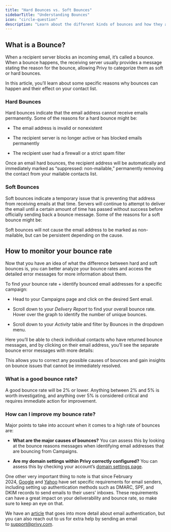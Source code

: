 ```yaml
---
title: "Hard Bounces vs. Soft Bounces"
sidebarTitle: "Understanding Bounces"
icon: "circle-question"
description: "Learn about the different kinds of bounces and how they affect your list."
---
```


## What is a Bounce?

When a recipient server blocks an incoming email, it’s called a bounce. When a bounce happens, the receiving server usually provides a message stating the reason for the bounce, allowing Privy to categorize them as soft or hard bounces.

In this article, you’ll learn about some specific reasons why bounces can happen and their effect on your contact list.

### Hard Bounces

Hard bounces indicate that the email address cannot receive emails permanently. Some of the reasons for a hard bounce might be:

* The email address is invalid or nonexistent

* The recipient server is no longer active or has blocked emails permanently

* The recipient user had a firewall or a strict spam filter

Once an email hard bounces, the recipient address will be automatically and immediately marked as “suppressed: non-mailable,” permanently removing the contact from your mailable contacts list.

### Soft Bounces

Soft bounces indicate a temporary issue that is preventing that address from receiving emails at that time. Servers will continue to attempt to deliver the email until a certain amount of time has passed without success before officially sending back a bounce message. Some of the reasons for a soft bounce might be: 



Soft bounces will not cause the email address to be marked as non-mailable, but can be persistent depending on the cause.

## How to monitor your bounce rate

Now that you have an idea of what the difference between hard and soft bounces is, you can better analyze your bounce rates and access the detailed error messages for more information about them.

To find your bounce rate + identify bounced email addresses for a specific campaign:

* Head to your Campaigns page and click on the desired Sent email.

* Scroll down to your *Delivery Report* to find your overall bounce rate. Hover over the graph to identify the number of unique bounces.



* Scroll down to your *Activity* table and filter by Bounces in the dropdown menu.

Here you’ll be able to check individual contacts who have returned bounce messages, and by clicking on their email address, you’ll see the separate bounce error messages with more details:



This allows you to correct any possible causes of bounces and gain insights on bounce issues that cannot be immediately resolved. 

### What is a good bounce rate?

A good bounce rate will be 2% or lower. Anything between 2% and 5% is worth investigating, and anything over 5% is considered critical and requires immediate action for improvement.

### How can I improve my bounce rate?

Major points to take into account when it comes to a high rate of bounces are: 

* **What are the major causes of bounces?** You can assess this by looking at the bounce reasons messages when identifying email addresses that are bouncing from Campaigns.

* **Are my domain settings within Privy correctly configured?** You can assess this by checking your account’s [domain settings page](https://dashboard.privy.com/settings/sending-domains). 

One other very important thing to note is that since February 2024, [Google](https://support.google.com/a/answer/81126?hl=en) and [Yahoo](https://senders.yahooinc.com/best-practices/) have set specific requirements for email senders, including setting up authentication methods such as DMARC, SPF, and DKIM records to send emails to their users’ inboxes. These requirements can have a great impact on your deliverability and bounce rate, so make sure to keep an eye on that. 

We have an [article](https://privy.mintlify.app/docs/learn/deliverability/understanding-email-authentication) that goes into more detail about email authentication, but you can also reach out to us for extra help by sending an email to [support@privy.com](mailto:support@privy.com).